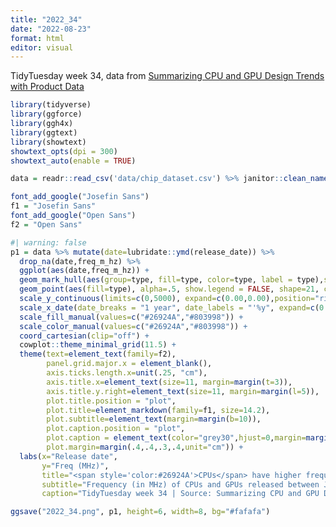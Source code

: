 ```yaml
---
title: "2022_34"
date: "2022-08-23"
format: html
editor: visual
---
```


TidyTuesday week 34, data from [Summarizing CPU and GPU Design Trends with Product Data](https://arxiv.org/abs/1911.11313)

```r
library(tidyverse)
library(ggforce)
library(ggh4x)
library(ggtext)
library(showtext)
showtext_opts(dpi = 300)
showtext_auto(enable = TRUE)

data = readr::read_csv('data/chip_dataset.csv') %>% janitor::clean_names()
```

```r
font_add_google("Josefin Sans")
f1 = "Josefin Sans"
font_add_google("Open Sans")
f2 = "Open Sans"
```

```r
#| warning: false
p1 = data %>% mutate(date=lubridate::ymd(release_date)) %>%
  drop_na(date,freq_m_hz) %>%
  ggplot(aes(date,freq_m_hz)) +
  geom_mark_hull(aes(group=type, fill=type, color=type, label = type),show.legend = FALSE,expand = unit(2.5, "mm"), alpha=.1, con.cap = 0, label.fontsize = 11, label.family = f2, con.size = .4) +
  geom_point(aes(fill=type), alpha=.5, show.legend = FALSE, shape=21, color="white", stroke=.2) +
  scale_y_continuous(limits=c(0,5000), expand=c(0.00,0.00),position="right") +
  scale_x_date(date_breaks = "1 year", date_labels = "'%y", expand=c(0.025,0.025)) +
  scale_fill_manual(values=c("#26924A","#803998")) +
  scale_color_manual(values=c("#26924A","#803998")) +
  coord_cartesian(clip="off") +
  cowplot::theme_minimal_grid(11.5) +
  theme(text=element_text(family=f2),
        panel.grid.major.x = element_blank(),
        axis.ticks.length.x=unit(.25, "cm"),
        axis.title.x=element_text(size=11, margin=margin(t=3)),
        axis.title.y.right=element_text(size=11, margin=margin(l=5)),
        plot.title.position = "plot",
        plot.title=element_markdown(family=f1, size=14.2),
        plot.subtitle=element_text(margin=margin(b=10)),
        plot.caption.position = "plot",
        plot.caption = element_text(color="grey30",hjust=0,margin=margin(t=10)),
        plot.margin=margin(.4,.4,.3,.4,unit="cm")) +
  labs(x="Release date",
       y="Freq (MHz)",
       title="<span style='color:#26924A'>CPUs</span> have higher frequencies, but <span style='color:#803998'>GPUs</span> are catching up.",
       subtitle="Frequency (in MHz) of CPUs and GPUs released between Jan 01, 2000 and Apr 13, 2021",
       caption="TidyTuesday week 34 | Source: Summarizing CPU and GPU Design Trends with Product Data")

ggsave("2022_34.png", p1, height=6, width=8, bg="#fafafa")
```
